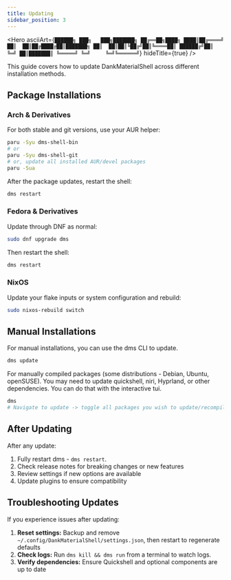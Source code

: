 ```yaml
---
title: Updating
sidebar_position: 3
---
```



<Hero
  asciiArt={`██████╗ ███╗   ███╗███████╗
██╔══██╗████╗ ████║██╔════╝
██║  ██║██╔████╔██║███████╗
██║  ██║██║╚██╔╝██║╚════██║
██████╔╝██║ ╚═╝ ██║███████║
╚═════╝ ╚═╝     ╚═╝╚══════╝`}
  hideTitle={true}
/>

This guide covers how to update DankMaterialShell across different installation methods.

## Package Installations

### Arch & Derivatives

For both stable and git versions, use your AUR helper:

```bash
paru -Syu dms-shell-bin
# or
paru -Syu dms-shell-git
# or, update all installed AUR/devel packages
paru -Sua
```

After the package updates, restart the shell:

```bash
dms restart
```

### Fedora & Derivatives

Update through DNF as normal:

```bash
sudo dnf upgrade dms
```

Then restart the shell:

```bash
dms restart
```

### NixOS

Update your flake inputs or system configuration and rebuild:

```bash
sudo nixos-rebuild switch
```

## Manual Installations

For manual installations, you can use the dms CLI to update.

```bash
dms update
```

For manually compiled packages (some distributions - Debian, Ubuntu, openSUSE). You may need to update quickshell, niri, Hyprland, or other dependencies. You can do that with the interactive tui.

```bash
dms
# Navigate to update -> toggle all packages you wish to update/recompile
```
## After Updating

After any update:

1. Fully restart dms - `dms restart`.
2. Check release notes for breaking changes or new features
3. Review settings if new options are available
4. Update plugins to ensure compatibility

## Troubleshooting Updates

If you experience issues after updating:

1. **Reset settings:** Backup and remove `~/.config/DankMaterialShell/settings.json`, then restart to regenerate defaults
2. **Check logs:** Run `dms kill && dms run` from a terminal to watch logs.
3. **Verify dependencies:** Ensure Quickshell and optional components are up to date